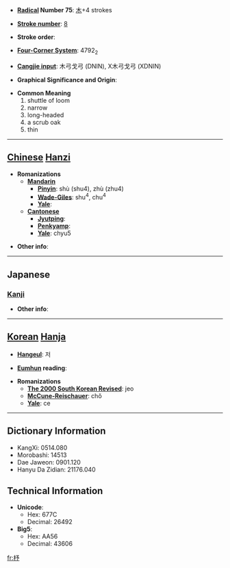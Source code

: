 * '''[[Wiktionary:Chinese radical index| Radical]] Number 75''': [[Wiktionary:Chinese radical index 木|木]]+4 strokes

* '''[[Wiktionary:Chinese total strokes index|Stroke number]]''': [[Wiktionary:Chinese total strokes index 8|8]]

* '''Stroke order''': 

* '''[[Wiktionary:Chinese four corner index|Four-Corner System]]''': 4792<sub>2</sub>

* '''[[Wiktionary:Chinese Cangjie index|Cangjie input]]''': 木弓戈弓 (DNIN), X木弓戈弓 (XDNIN)

* '''Graphical Significance and Origin''': 

* '''Common Meaning'''
*#shuttle of loom
*# narrow
*# long-headed
*# a scrub oak
*# thin


----

== [[Chinese]] [[Hanzi]] ==

* '''Romanizations'''
** '''[[Mandarin]]'''
*** '''[[Pinyin]]''': shù (shu4), zhù (zhu4)
*** '''[[Wade-Giles]]''': shu<sup>4</sup>, chu<sup>4</sup>
*** '''[[Yale]]''': 
** '''[[Cantonese]]'''
*** '''[[Jyutping]]''':
*** '''[[Penkyamp]]''': 
*** '''[[Yale]]''': chyu5

* '''Other info''': 

----

==Japanese==
===[[Kanji]]===
{{kanji|on readings=[[ちょ]] (cho), [[しょ]] (sho)|kun readings=[[ひ]] (hi), [[どんぐり]] (donguri)}}

* '''Other info''':  

----

== [[Korean]] [[Hanja]] ==

* '''[[Hangeul]]''': 저

* '''[[Eumhun]] reading''': 

* '''Romanizations'''
** '''[[The 2000 South Korean Revised Romanization|The 2000 South Korean Revised]]''': jeo
** '''[[McCune-Reischauer]]''': chŏ
** '''[[Yale]]''': ce

----

== Dictionary Information ==

* KangXi: 0514.080
* Morobashi: 14513
* Dae Jaweon: 0901.120
* Hanyu Da Zidian: 21176.040

== Technical Information ==

* '''Unicode''':
** Hex: 677C
** Decimal: 26492
* '''Big5''':
** Hex: AA56
** Decimal: 43606

[[fr:杼]]